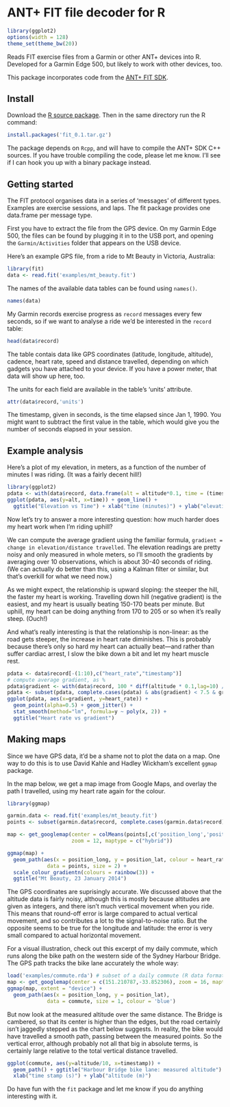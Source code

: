 ANT+ FIT file decoder for R
===========================

```r
library(ggplot2)
options(width = 128)
theme_set(theme_bw(20))
```

Reads FIT exercise files from a Garmin or other ANT+ devices into R. Developed for a Garmin Edge 500, but likely to work with other devices, too.

This package incorporates code from the [ANT+ FIT SDK](http://www.thisisant.com/resources/fit).

Install
-------

Download the [R source package](https://github.com/kuperov/fit/releases/download/v0.1/fit_0.1.tar.gz). Then in the same directory run the R command:
```R
install.packages('fit_0.1.tar.gz')
```
The package depends on `Rcpp`, and will have to compile the ANT+ SDK C++ sources. If you have trouble compiling the code, please let me know. I'll see if I can hook you up with a binary package instead.

Getting started
---------------

The FIT protocol organises data in a series of 'messages' of different types.
Examples are exercise sessions, and laps. The fit package provides one data.frame
per message type.

First you have to extract the file from the GPS device. On my Garmin Edge 500, the files can be found by plugging it in to the USB port, and opening the `Garmin/Activities` folder that appears on the USB device.

Here's an example GPS file, from a ride to Mt Beauty in Victoria, Australia:
```r
library(fit)
data <- read.fit('examples/mt_beauty.fit')
```
The names of the available data tables can be found using `names()`. 
```r
names(data)
```
My Garmin records exercise progress as `record` messages every few seconds, so if we want to analyse a ride we'd be interested in the `record` table:
```r
head(data$record)
```

The table contais data like GPS coordinates (latitude, longitude, altitude), cadence, heart rate, speed 
and distance travelled, depending on which gadgets you have attached to your device. If you have a power
meter, that data will show up here, too. 

The units for each field are available in the table's 'units' attribute. 
```r
attr(data$record,'units')
```

The timestamp, given in seconds, is the time elapsed since Jan 1, 1990. You might want to subtract the first value in the table, which would give you the number of seconds elapsed in your session.

Example analysis
----------------
Here's a plot of my elevation, in meters, as a function of the number of minutes I was riding. (It was a fairly decent hill!)
```r
library(ggplot2)
pdata <- with(data$record, data.frame(alt = altitude*0.1, time = (timestamp-timestamp[1])/60))
ggplot(pdata, aes(y=alt, x=time)) + geom_line() +
  ggtitle("Elevation vs Time") + xlab("time (minutes)") + ylab("elevation (m)")
```

Now let's try to answer a more interesting question: how much harder does my heart work when I'm riding uphill?

We can compute the average gradient using the familiar formula, `gradient = change in elevation/distance travelled`. 
The elevation readings are pretty noisy and only measured in whole meters, so I'll smooth the gradients by averaging over 10 observations, which is about 30-40 seconds of riding. (We can actually do better than this, using a Kalman filter or similar, but that's overkill for what we need now.)

As we might expect, the relationship is upward sloping: the steeper the hill, the faster my heart is working. Travelling down hill (negative gradient) is the easiest, and my heart is usually beating 150-170 beats per minute. But uphill, my heart can be doing anything from 170 to 205 or so when it's really steep. (Ouch!) 

And what's really interesting is that the relationship is non-linear: as the road gets steeper, the increase in heart rate diminishes. This is probably because there's only so hard my heart can actually beat---and rather than suffer cardiac arrest, I slow the bike down a bit and let my heart muscle rest.
```r
pdata <- data$record[-(1:10),c("heart_rate","timestamp")]
# compute average gradient, as %
pdata$gradient <- with(data$record, 100 * diff(altitude * 0.1,lag=10) / diff(distance * 0.01,lag=10))
pdata <- subset(pdata, complete.cases(pdata) & abs(gradient) < 7.5 & gradient != 0) # drop outliers
ggplot(pdata, aes(x=gradient, y=heart_rate)) + 
  geom_point(alpha=0.5) + geom_jitter() +
  stat_smooth(method="lm", formula=y ~ poly(x, 2)) +
  ggtitle("Heart rate vs gradient")
```

Making maps
-----------
Since we have GPS data, it'd be a shame not to plot the data on a map. One way to do this is to use David Kahle and Hadley Wickham's excellent `ggmap` package.

In the map below, we get a map image from Google Maps, and overlay the path I travelled, using my heart rate again for the colour.
```r
library(ggmap)

garmin.data <- read.fit('examples/mt_beauty.fit')
points <- subset(garmin.data$record, complete.cases(garmin.data$record))

map <- get_googlemap(center = colMeans(points[,c('position_long','position_lat')]),
                     zoom = 12, maptype = c("hybrid"))

ggmap(map) +
  geom_path(aes(x = position_long, y = position_lat, colour = heart_rate),
             data = points, size = 2) +
  scale_colour_gradientn(colours = rainbow(3)) +
  ggtitle("Mt Beauty, 23 January 2014")
```

The GPS coordinates are suprisingly accurate. We discussed above that the altitude data is fairly noisy, although this is mostly because altitudes are given as integers, and there isn't much vertical movement when you ride. This means that round-off error is large compared to actual vertical movement, and so contributes a lot to the signal-to-noise ratio. But the opposite seems to be true for the longitude and latitude: the error is very small compared to actual horizontal movement.

For a visual illustration, check out this excerpt of my daily commute, which runs along the bike path on the western side of the Sydney Harbour Bridge. The GPS path tracks the bike lane accurately the whole way:
```r
load('examples/commute.rda') # subset of a daily commute (R data format)
map <- get_googlemap(center = c(151.210787,-33.852306), zoom = 16, maptype = c("satellite")) # Harbour Bridge
ggmap(map, extent = "device") +
  geom_path(aes(x = position_long, y = position_lat),
             data = commute, size = 1, colour = 'blue')
```

But now look at the measured altitude over the same distance. The Bridge is cambered, so that its center is higher than the edges, but the road certainly isn't jaggedly stepped as the chart below suggests. In reality, the bike would have travelled a smooth path, passing between the measured points. So the vertical error, although probably not all that big in absolute terms, is certainly large relative to the total vertical distance travelled.
```r
ggplot(commute, aes(y=altitude/10, x=timestamp)) + 
  geom_path() + ggtitle("Harbour Bridge bike lane: measured altitude") +
  xlab("time stamp (s)") + ylab("altitude (m)")
```

Do have fun with the `fit` package and let me know if you do anything interesting with it.
